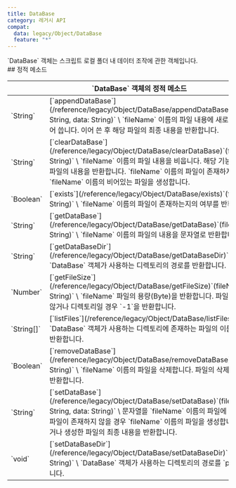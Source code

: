 ```yaml
---
title: DataBase
category: 레거시 API
compat:
  data: legacy/Object/DataBase
  feature: "*"
---
```


<Section>
  `DataBase` 객체는 스크립트 로컬 폴더 내 데이터 조작에 관한 객체입니다.
</Section>
<Section>
  ## 정적 메소드

  <Table>
    <Thead>
      <Tr>
        <Th colSpan="2">`DataBase` 객체의 정적 메소드</Th>
      </Tr>
    </Thead>
    <Tbody>
      <Tr>
        <Td><span>`String`</span></Td>
        <Td>
          [`appendDataBase`](/reference/legacy/Object/DataBase/appendDataBase)`(fileName: String, data: String)` \
          `fileName` 이름의 파일 내용에 새로운 내용을 이어 씁니다. 이어 쓴 후 해당 파일의 최종 내용을 반환합니다.
        </Td>
      </Tr>
      <Tr>
        <Td><span>`String`</span></Td>
        <Td>
          [`clearDataBase`](/reference/legacy/Object/DataBase/clearDataBase)`(fileName: String)` \
          `fileName` 이름의 파일 내용을 비웁니다. 해당 기능을 수행 후 파일의 내용을 반환합니다. `fileName` 이름의 파일이 존재하지 않을 경우 `fileName` 이름의 비어있는 파일을 생성합니다.
        </Td>
      </Tr>
      <Tr>
        <Td><span>`Boolean`</span></Td>
        <Td>
          [`exists`](/reference/legacy/Object/DataBase/exists)`(fileName: String)` \
          `fileName` 이름의 파일이 존재하는지의 여부를 반환합니다.
        </Td>
      </Tr>
      <Tr>
        <Td><span>`String`</span></Td>
        <Td>
          [`getDataBase`](/reference/legacy/Object/DataBase/getDataBase)`(fileName: String)` \
          `fileName` 이름의 파일의 내용을 문자열로 반환합니다.
        </Td>
      </Tr>
      <Tr>
        <Td><span>`String`</span></Td>
        <Td>
          [`getDataBaseDir`](/reference/legacy/Object/DataBase/getDataBaseDir)`()` \
          `DataBase` 객체가 사용하는 디렉토리의 경로를 반환합니다.
        </Td>
      </Tr>
      <Tr>
        <Td><span>`Number`</span></Td>
        <Td>
          [`getFileSize`](/reference/legacy/Object/DataBase/getFileSize)`(fileName: String)` \
          `fileName` 파일의 용량(Byte)을 반환합니다. 파일이 존재하지 않거나 디렉토리일 경우 `-1`을 반환합니다.
        </Td>
      </Tr>
      <Tr>
        <Td><span>`String[]`</span></Td>
        <Td>
          [`listFiles`](/reference/legacy/Object/DataBase/listFiles)`()` \
          `DataBase` 객체가 사용하는 디렉토리에 존재하는 파일의 이름을 배열로 반환합니다.
        </Td>
      </Tr>
      <Tr>
        <Td><span>`Boolean`</span></Td>
        <Td>
          [`removeDataBase`](/reference/legacy/Object/DataBase/removeDataBase)`(fileName: String)` \
          `fileName` 이름의 파일을 삭제합니다. 파일의 삭제 성공 여부를 반환합니다.
        </Td>
      </Tr>
      <Tr>
        <Td><span>`String`</span></Td>
        <Td>
          [`setDataBase`](/reference/legacy/Object/DataBase/setDataBase)`(fileName: String, data: String)` \
          문자열을 `fileName` 이름의 파일에 덮어씁니다. 파일이 존재하지 않을 경우 `fileName` 이름의 파일을 생성합니다. 덮어쓰거나 생성한 파일의 최종 내용을 반환합니다.
        </Td>
      </Tr>
      <Tr>
        <Td><span>`void`</span></Td>
        <Td>
          [`setDataBaseDir`](/reference/legacy/Object/DataBase/setDataBaseDir)`(path: String)` \
          `DataBase` 객체가 사용하는 디렉토리의 경로를 `path`로 바꿉니다.
        </Td>
      </Tr>
    </Tbody>
  </Table>
</Section>